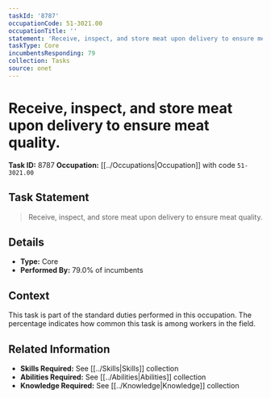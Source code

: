 ```yaml
---
taskId: '8787'
occupationCode: 51-3021.00
occupationTitle: ''
statement: 'Receive, inspect, and store meat upon delivery to ensure meat quality.'
taskType: Core
incumbentsResponding: 79
collection: Tasks
source: onet
---
```

# Receive, inspect, and store meat upon delivery to ensure meat quality.

**Task ID:** 8787
**Occupation:** [[../Occupations|Occupation]] with code `51-3021.00`

## Task Statement

> Receive, inspect, and store meat upon delivery to ensure meat quality.

## Details

- **Type:** Core
- **Performed By:** 79.0% of incumbents

## Context

This task is part of the standard duties performed in this occupation. The percentage indicates how common this task is among workers in the field.

## Related Information

- **Skills Required:** See [[../Skills|Skills]] collection
- **Abilities Required:** See [[../Abilities|Abilities]] collection
- **Knowledge Required:** See [[../Knowledge|Knowledge]] collection
